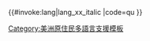 <includeonly>{{#invoke:lang|lang_xx_italic
|code=qu
}}</includeonly><noinclude>
{{Documentation|Template:Lang-x/doc}}
[[Category:美洲原住民多語言支援模板]]
</noinclude>